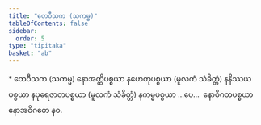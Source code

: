 ```yaml
---
title: "တေဝီသက (သကမ္မ)"
tableOfContents: false
sidebar:
  order: 5
type: "tipitaka"
basket: "ab"
---
```



<DynamicBreadcrumb />

<Paragraph type="center">
* တေဝီသက (သကမ္မ)
</Paragraph>

<Paragraph number="1264">
နောအတ္ထိပစ္စယာ နဟေတုပစ္စယာ (မူလကံ သံခိတ္တံ) နနိဿယပစ္စယာ နပုရေဇာတပစ္စယာ (မူလကံ သံခိတ္တံ) နကမ္မပစ္စယာ …ပေ…  နောဝိဂတပစ္စယာ နောအဝိဂတေ နဝ.
</Paragraph>